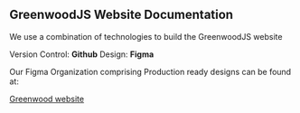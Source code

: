 ## GreenwoodJS Website Documentation


We use a combination of technologies to build the GreenwoodJS website

Version Control: **Github**
Design: **Figma**

Our Figma Organization comprising Production ready designs can be found at:

[Greenwood website](https://www.figma.com/files/project/222101261)